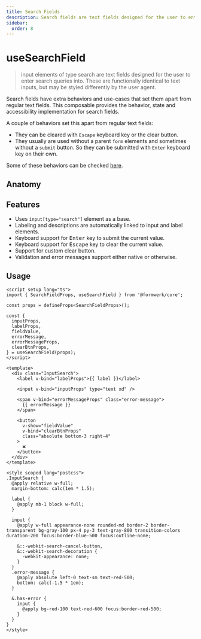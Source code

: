 ```yaml
---
title: Search Fields
description: Search fields are text fields designed for the user to enter search queries into.
sidebar:
  order: 8
---
```



# useSearchField

> input elements of type search are text fields designed for the user to enter search queries into. These are functionally identical to text inputs, but may be styled differently by the user agent.

Search fields have extra behaviors and use-cases that set them apart from regular text fields. This composable provides the behavior, state and accessibility implementation for search fields.

A couple of behaviors set this apart from regular text fields:

- They can be cleared with `Escape` keyboard key or the clear button.
- They usually are used without a parent `form` elements and sometimes without a `submit` button. So they can be submitted with `Enter` keyboard key on their own.

Some of these behaviors can be checked [here](https://developer.mozilla.org/en-US/docs/Web/HTML/Element/input/search#differences_between_search_and_text_types).

## Anatomy

<AnatomyCanvas>
  <AnatomySearchField />
</AnatomyCanvas>

## Features

- Uses `input[type="search"]` element as a base.
- Labeling and descriptions are automatically linked to input and label elements.
- Keyboard support for <kbd>Enter</kbd> key to submit the current value.
- Keyboard support for <kbd>Escape</kbd> key to clear the current value.
- Support for custom clear button.
- Validation and error messages support either native or otherwise.

## Usage

```vue
<script setup lang="ts">
import { SearchFieldProps, useSearchField } from '@formwerk/core';

const props = defineProps<SearchFieldProps>();

const {
  inputProps,
  labelProps,
  fieldValue,
  errorMessage,
  errorMessageProps,
  clearBtnProps,
} = useSearchField(props);
</script>

<template>
  <div class="InputSearch">
    <label v-bind="labelProps">{{ label }}</label>

    <input v-bind="inputProps" type="text xd" />

    <span v-bind="errorMessageProps" class="error-message">
      {{ errorMessage }}
    </span>

    <button
      v-show="fieldValue"
      v-bind="clearBtnProps"
      class="absolute bottom-3 right-4"
    >
      ❌
    </button>
  </div>
</template>

<style scoped lang="postcss">
.InputSearch {
  @apply relative w-full;
  margin-bottom: calc(1em * 1.5);

  label {
    @apply mb-1 block w-full;
  }

  input {
    @apply w-full appearance-none rounded-md border-2 border-transparent bg-gray-100 px-4 py-3 text-gray-800 transition-colors duration-200 focus:border-blue-500 focus:outline-none;

    &::-webkit-search-cancel-button,
    &::-webkit-search-decoration {
      -webkit-appearance: none;
    }
  }
  .error-message {
    @apply absolute left-0 text-sm text-red-500;
    bottom: calc(-1.5 * 1em);
  }

  &.has-error {
    input {
      @apply bg-red-100 text-red-600 focus:border-red-500;
    }
  }
}
</style>
```
